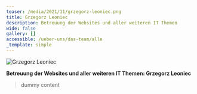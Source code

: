 ```yaml
---
teaser: /media/2021/11/grzegorz-leoniec.png
title: Grzegorz Leoniec
description: Betreuung der Websites und aller weiteren IT Themen
wide: false
gallery: []
accessible: /ueber-uns/das-team/alle
_template: simple
---
```


![Grzegorz Leoniec](/media/2021/11/grzegorz-leoniec.png 'Grzegorz Leoniec')

**Betreuung der Websites und aller weiteren IT Themen: Grzegorz Leoniec**

> dummy content
